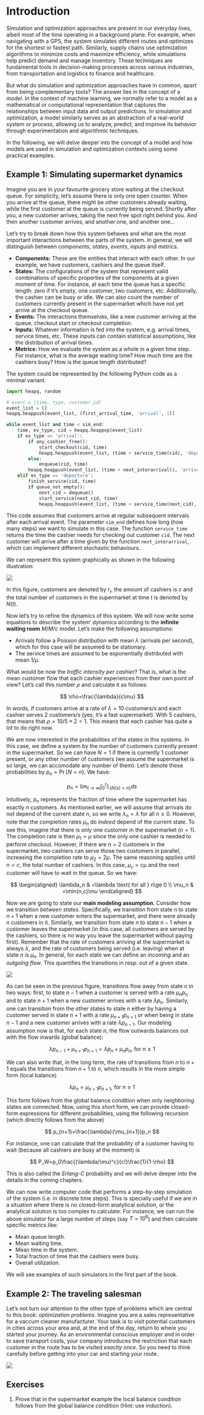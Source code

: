 # Introduction

Simulation and optimization approaches are present in our everyday lives, albeit most of the time operating in a background plane. For example, 
when navigating with a GPS, the system simulates different routes and optimizes for the shortest or fastest path. 
Similarly, supply chains use optimization algorithms to minimize costs and maximize efficiency, while simulations help predict demand and manage 
inventory. These techniques are fundamental tools in decision-making processes across various industries, from transportation and logistics to finance and healthcare.

But what do simulation and optimization approaches have in common, apart from being complementary tools? The answer lies in the concept of a *model*. In the context
of machine learning, we normally refer to a model as a mathematical or computational representation that captures the relationships between input data and output predictions. 
In simulation and optimization, a model similarly serves as an abstraction of a real-world system or process, allowing us to analyze, predict, and improve its behavior 
through experimentation and algorithmic techniques.

In the following, we will delve deeper into the concept of a model and how models are used in simulation and optimization contexts using some practical examples.

## Example 1: Simulating supermarket dynamics

Imagine you are in your favourite grocery store waiting at the checkout queue. For simplicity, let's assume there is only one open counter. When you arrive at the queue, there might be other customers already 
waiting, while the first customer at the queue is currently being served. Shortly after you, a new customer arrives, taking the next free spot right 
behind you. And then another customer arrives, and another one, and another one... 

Let's try to break down how this system behaves and what are the most important interactions between the parts of the system. In general, 
we will distinguish between *components*, *states*, *events*, *inputs* and *metrics*. 

- **Components:** These are the entities that interact with each other. In our example, we have customers, cashiers and the queue itself.
- **States:** The configurations of the system that represent valid combinations of specific properties of the components at a given moment 
of time. For instance, at each time the queue has a specific length: zero if it's empty, one customer, two customers, etc. Additionally, the cashier 
can be busy or idle. We can also count the number of customers currently present in the supermarket which have not yet arrive at the checkout queue.
- **Events:** The interactions themselves, like a new customer arriving at the queue, checkout start or checkout completion.
- **Inputs:** Whatever information is fed into the system, e.g. arrival times, service times, etc. These inputs can contain statistical assumptions, like
the distribution of arrival times.
- **Metrics:** How we evaluate the system as a whole in a given time step. For instance, what is the average waiting time? How much time are the cashiers busy?
How is the queue length distributed? 

The system could be represented by the following Python code as a minimal variant. 

```python
import heapq, random

# event = (time, type, customer_id)
event_list = []
heapq.heappush(event_list, (first_arrival_time, 'arrival', 1))

while event_list and time < sim_end:
    time, ev_type, cid = heapq.heappop(event_list)
    if ev_type == 'arrival':
        if any_cashier_free():
            start_checkout(cid, time)
            heapq.heappush(event_list, (time + service_time(cid), 'departure', cid))
        else:
            enqueue(cid, time)
        heapq.heappush(event_list, (time + next_interarrival(), 'arrival', next_id()))
    elif ev_type == 'departure':
        finish_service(cid, time)
        if queue_not_empty():
            next_cid = dequeue()
            start_service(next_cid, time)
            heapq.heappush(event_list, (time + service_time(next_cid), 'departure', next_cid))
```

This code assumes that customers arrive at regular subsequent intervals after each arrival event. The parameter ``sim_end`` defines 
how long (how many steps) we want to simulate in this case. The function ``service_time`` returns the time the cashier needs 
for checking out customer ``cid``. The next customer will arrive after a time given by the function ``next_interarrival``, which 
can implement different stochastic behaviours.

We can represent this system graphically as shown in the following illustration:

![](figures/fig_intro_1)

In this figure, customers are denoted by $r_i$, the amount of cashiers is $c$ and the total number 
of customers in the supermarket at time $t$ is denoted by $N(t)$.

Now let's try to refine the dynamics of this system. We will now write some equations to describe the system'
dynamics according to the **infinite waiting room** $M/M/c$ model. Let's make the following assumptions:

- Arrivals follow a Poisson distribution with mean $\lambda$ (arrivals per second), which for this case will be assumed to be stationary.
- The service times are assumed to be exponentially distributed with mean $1/\mu$.

What would be now the *traffic intensity per cashier*? That is, what is the mean customer flow that each cashier 
experiences from their own point of view? Let's call this number $\rho$ and calculate it as follows:

$$
\rho=\frac{\lambda}{c\mu}
$$

In words, if customers arrive at a rate of $\lambda=10$ customers/s and each cashier serves 2 customers/s (yes, it's 
a fast supermarket). With 5 cashiers, that means that $\rho=10/5\times 2=1$. This means that each cashier has 
quite a lot to do right now.

We are now interested in the probabilities of the states in this systems. In this case, we define a system by 
the number of customers currently present in the supermarket. So we can have $N=1$ if there is currently 1 customer 
present, or any other number of customers (we assume the supermarket is so large, we can accomodate any 
number of them). Let's denote these probabilities by $p_n=\operatorname{Pr}\{N=n\}$. We have:

$$
p_n=\lim_{t\rightarrow\infty}\int_{0}^t \mathbb{1}_{\{N(s)=n\}} ds
$$

Intuitively, $p_n$ represents the fraction of time where the supermarket has exactly $n$ customers. As mentioned 
earlier, we will assume that arrivals do not depend of the current state $n$, so we write $\lambda_n=\lambda$ for 
all $n\ge 0$. However, note that the completion rates $\mu_n$ do *indeed* depend of the current state. To see 
this, imagine that there is only one customer in the supermarket ($n=1$). The completion rate is then
$\mu_1=\mu$ since the only one cashier is needed to perform checkout. However, if there are $n=2$ customers 
in the supermarket, two cashiers can serve those two customers in parallel, increasing the completion rate 
to $\mu_2 = 2\mu$. The same reasoning applies until $n=c$, the total number of cashiers. In this case, 
$\mu_c=c\mu$ and the next customer will have to wait in the queue. So we have:

$$
\begin{aligned}
\lambda_n & =\lambda \text{ for all } n\ge 0 \\
\mu_n & =\min(n,c)\mu 
\end{aligned}
$$

Now we are going to state our **main modeling assumption**. Consider how we transition *between states*. Specifically,
we transition from state $n$ to state $n+1$ when a new customer enters the supermarket, and there were 
already $n$ customers in it. Similarly, we transition from state $n$ to state $n-1$ when a customer leaves the 
supermarket (in this case, all customers are served by the cashiers, so there is no way you leave the 
supermarket without paying first). Remember that the rate of customers arriving at the supermarket is always
$\lambda$, and the rate of customers being served (i.e. leaving) when at state $n$ is $\mu_n$. In general, for 
each state we can define an *incoming* and an *outgoing flow*. This quantifies the transitions in resp. out of a 
given state.  

![](figures/fig_intro_2)

As can be seen in the previous figure, transitions flow away from state $n$ in two ways: first, to state 
$n-1$ when a customer is served with a rate $\mu_n p_n$ and to state $n+1$ when a new customer arrives
with a rate $\lambda p_n$. Similarly, one can transition from the other states to state $n$ either by 
having a customer served in state $n+1$ with a rate $\mu_{n+1}p_{n+1}$ or when being in state $n-1$ and a 
new customer arrives with a rate $\lambda p_{n-1}$. Our modeling assumption now is that, for each 
state $n$, the flow outwards balances out with the flow inwards (global balance):

$$
\lambda p_{n-1} + \mu_{n+1}p_{n+1} = \lambda p_n + \mu_n p_n\text{,   for }n\ge 1
$$

We can also write that, in the long term, the rate of transitions from $n$ to $n+1$ equals the transitions
from $n+1$ to $n$, which results in the more simple form (local balance)

$$
\lambda p_n = \mu_{n+1}p_{n+1} \text{,   for }n\ge 1
$$

This form follows from the global balance condition when only neighboring states are connected. Now, using 
this short form, we can provide closed-form expressions for different probabilities, using the following 
recursion (which directly follows from the above)

$$
p_{n+1}=\frac{\lambda}{\mu_{n+1}}p_n
$$

For instance, one can calculate that the probability of a customer having to wait (because all cashiers are
busy at the moment) is

$$
P_W=p_0\frac{(\lambda/\mu)^c}{c!}\frac{1}{1-\rho}
$$

This is also called the *Erlang-C* probability and we will delve deeper into the details in the coming chapters.

We can now write computer code that performs a step-by-step simulation of the system (i.e. in discrete time steps).
This is specially useful if we are in a situation where there is no closed-form analytical solution, 
or the analytical solution is too complex to calculate. For instance, we can run the above simulator 
for a large number of steps (say $T=10^6$) and then calculate specific metrics like:

- Mean queue length.
- Mean waiting time.
- Mean time in the system.
- Total fraction of time that the cashiers were busy.
- Overall utilization.

We will see examples of such simulators in the first part of the book.

## Example 2: The traveling salesman

Let's not turn our attention to the other type of problems which are central to this book: *optimization problems*. 
Imagine you are a sales representative for a vaccum cleaner manufacturer. Your task is to visit
potential customers in cities across your area and, at the end of the day, return to where you started 
your journey. As an environmental conscious employer and in order to save transport costs, your company introduces the restriction that each customer in the route has to be visited *exactly once*. So you need to think 
carefully before getting into your car and starting your route.

![](figures/fig_intro_3)

## Exercises

1. Prove that in the supermarket example the local balance condition follows from the global balance condition
(Hint: use induction).
